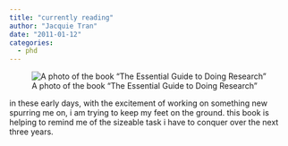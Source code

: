 ```yaml
---
title: "currently reading"
author: "Jacquie Tran"
date: "2011-01-12"
categories:
  - phd
---
```


![A photo of the book "The Essential Guide to Doing Research"](tumblr_lewni57a3b1qzd31ao1_1280.jpg)

in these early days, with the excitement of working on something new spurring me on, i am trying to keep my feet on the ground. this book is helping to remind me of the sizeable task i have to conquer over the next three years.